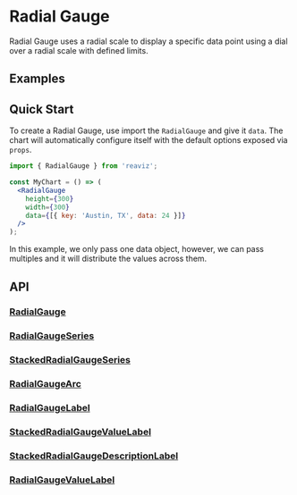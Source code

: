 
<Meta of={RadialGaugeStory} />

# Radial Gauge

Radial Gauge uses a radial scale to display a specific data point using a dial over a radial scale with defined limits.

## Examples

<ToggleCanvas of={RadialGaugeStory.Simple} storybook="charts-gauge-radial--single" />

## Quick Start
To create a Radial Gauge, use import the `RadialGauge` and give it `data`. The chart
will automatically configure itself with the default options exposed via `props`.

```jsx
import { RadialGauge } from 'reaviz';

const MyChart = () => (
  <RadialGauge
    height={300}
    width={300}
    data={[{ key: 'Austin, TX', data: 24 }]}
  />
);
```

In this example, we only pass one data object, however, we can pass multiples and it will
distribute the values across them.

## API
### [RadialGauge](https://github.com/reaviz/reaviz/blob/master/src/RadialGauge/RadialGauge.tsx)
<PropsTable name="RadialGauge" />

### [RadialGaugeSeries](https://github.com/reaviz/reaviz/blob/master/src/RadialGauge/RadialGaugeSeries/RadialGaugeSeries.tsx)
<PropsTable name="RadialGaugeSeries" />

### [StackedRadialGaugeSeries](https://github.com/reaviz/reaviz/blob/master/src/RadialGauge/StackedRadialGaugeSeries.tsx)
<PropsTable name="StackedRadialGaugeSeries" />

### [RadialGaugeArc](https://github.com/reaviz/reaviz/blob/master/src/RadialGauge/RadialGaugeSeries/RadialGaugeArc.tsx)
<PropsTable name="RadialGaugeArc" />

### [RadialGaugeLabel](https://github.com/reaviz/reaviz/blob/master/src/RadialGauge/RadialGaugeSeries/RadialGaugeLabel.tsx)
<PropsTable name="RadialGaugeLabel" />

### [StackedRadialGaugeValueLabel](https://github.com/reaviz/reaviz/blob/master/src/RadialGauge/RadialGaugeSeries/StackedRadialGaugeValueLabel.tsx)
<PropsTable name="StackedRadialGaugeValueLabel" />

### [StackedRadialGaugeDescriptionLabel](https://github.com/reaviz/reaviz/blob/master/src/RadialGauge/RadialGaugeSeries/StackedRadialGaugeDescriptionLabel.tsx)
<PropsTable name="StackedRadialGaugeDescriptionLabel" />

### [RadialGaugeValueLabel](https://github.com/reaviz/reaviz/blob/master/src/RadialGauge/RadialGaugeSeries/RadialGaugeValueLabel.tsx)
<PropsTable name="RadialGaugeValueLabel" />
